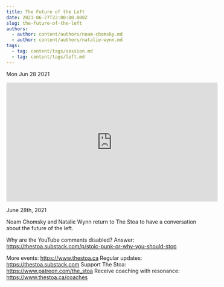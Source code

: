 ```yaml
---
title: The Future of the Left
date: 2021-06-27T22:00:00.000Z
slug: the-future-of-the-left
authors:
  - author: content/authors/noam-chomsky.md
  - author: content/authors/natalie-wynn.md
tags:
  - tag: content/tags/session.md
  - tag: content/tags/left.md
---
```






Mon Jun 28 2021

<iframe width="560" height="315" src="https://www.youtube.com/embed/WAnG0gnp1sA" title="The Future of the Left w/ Noam Chomsky and Natalie Wynn (ContraPoints)" frameborder="0" allow="accelerometer; autoplay; clipboard-write; encrypted-media; gyroscope; picture-in-picture" allowfullscreen ></iframe>

June 28th, 2021

Noam Chomsky and Natalie Wynn return to The Stoa to have a conversation about the future of the left. 

Why are the YouTube comments disabled? Answer: https://thestoa.substack.com/p/stoic-punk-or-why-you-should-stop

More events: https://www.thestoa.ca
Regular updates: https://thestoa.substack.com
Support The Stoa: https://www.patreon.com/the_stoa
Receive coaching with resonance: https://www.thestoa.ca/coaches


